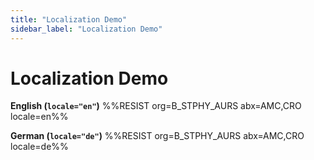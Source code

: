 ```yaml
---
title: "Localization Demo"
sidebar_label: "Localization Demo"
---
```


# Localization Demo

**English (`locale="en"`)**
%%RESIST org=B_STPHY_AURS abx=AMC,CRO locale=en%%

**German (`locale="de"`)**
%%RESIST org=B_STPHY_AURS abx=AMC,CRO locale=de%%
